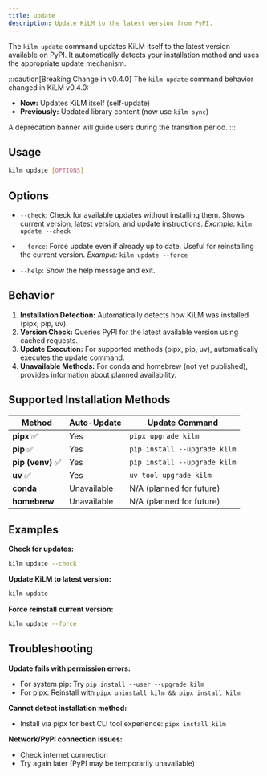 ```yaml
---
title: update
description: Update KiLM to the latest version from PyPI.
---
```



The `kilm update` command updates KiLM itself to the latest version available on PyPI. It automatically detects your installation method and uses the appropriate update mechanism.

:::caution[Breaking Change in v0.4.0]
The `kilm update` command behavior changed in KiLM v0.4.0:
- **Now:** Updates KiLM itself (self-update)
- **Previously:** Updated library content (now use `kilm sync`)

A deprecation banner will guide users during the transition period.
:::

## Usage

```bash
kilm update [OPTIONS]
```

## Options

- `--check`:
  Check for available updates without installing them. Shows current version, latest version, and update instructions.
  _Example:_ `kilm update --check`

- `--force`:
  Force update even if already up to date. Useful for reinstalling the current version.
  _Example:_ `kilm update --force`

- `--help`:
  Show the help message and exit.

## Behavior

1.  **Installation Detection:** Automatically detects how KiLM was installed (pipx, pip, uv).
2.  **Version Check:** Queries PyPI for the latest available version using cached requests.
3.  **Update Execution:** For supported methods (pipx, pip, uv), automatically executes the update command.
4.  **Unavailable Methods:** For conda and homebrew (not yet published), provides information about planned availability.

## Supported Installation Methods

| Method | Auto-Update | Update Command |
|--------|-------------|----------------|
| **pipx** ✅ | Yes | `pipx upgrade kilm` |
| **pip** ✅ | Yes | `pip install --upgrade kilm` |
| **pip (venv)** ✅ | Yes | `pip install --upgrade kilm` |
| **uv** ✅ | Yes | `uv tool upgrade kilm` |
| **conda** | Unavailable | N/A (planned for future) |
| **homebrew** | Unavailable | N/A (planned for future) |

## Examples

**Check for updates:**

```bash
kilm update --check
```

**Update KiLM to latest version:**

```bash
kilm update
```

**Force reinstall current version:**

```bash
kilm update --force
```

## Troubleshooting

**Update fails with permission errors:**
- For system pip: Try `pip install --user --upgrade kilm`
- For pipx: Reinstall with `pipx uninstall kilm && pipx install kilm`

**Cannot detect installation method:**
- Install via pipx for best CLI tool experience: `pipx install kilm`

**Network/PyPI connection issues:**
- Check internet connection
- Try again later (PyPI may be temporarily unavailable)